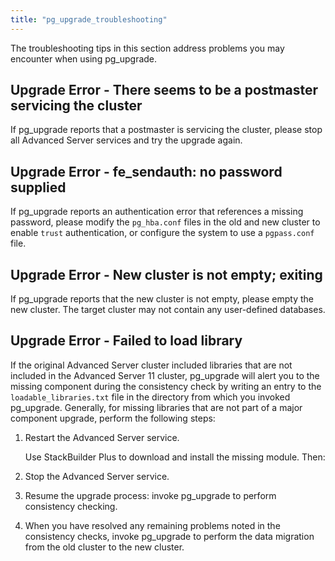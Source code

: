 ---
title: "pg_upgrade_troubleshooting"
---

<div id="pg_upgrade_troubleshooting" class="registered_link"></div>

The troubleshooting tips in this section address problems you may encounter when using pg_upgrade.

## Upgrade Error - There seems to be a postmaster servicing the cluster

If pg_upgrade reports that a postmaster is servicing the cluster, please stop all Advanced Server services and try the upgrade again.

## Upgrade Error - fe_sendauth: no password supplied

If pg_upgrade reports an authentication error that references a missing password, please modify the `pg_hba.conf` files in the old and new cluster to enable `trust` authentication, or configure the system to use a `pgpass.conf` file.

## Upgrade Error - New cluster is not empty; exiting

If pg_upgrade reports that the new cluster is not empty, please empty the new cluster. The target cluster may not contain any user-defined databases.

## Upgrade Error - Failed to load library

If the original Advanced Server cluster included libraries that are not included in the Advanced Server 11 cluster, pg_upgrade will alert you to the missing component during the consistency check by writing an entry to the `loadable_libraries.txt` file in the directory from which you invoked pg_upgrade. Generally, for missing libraries that are not part of a major component upgrade, perform the following steps:

1. Restart the Advanced Server service.

   Use StackBuilder Plus to download and install the missing module. Then:

2. Stop the Advanced Server service.

3. Resume the upgrade process: invoke pg_upgrade to perform consistency checking.

4. When you have resolved any remaining problems noted in the consistency checks, invoke pg_upgrade to perform the data migration from the old cluster to the new cluster.